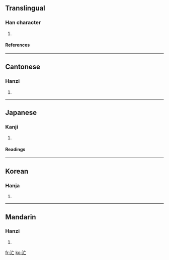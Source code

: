 ==Translingual==
===Han character===
{{Han char|rn=85|rad=水|as=03|sn=6|four=3011<sub>0</sub>|canj=水卜女 (EYV)}}
# {{defn|Han|sort=水03}}
====References====
{{Han ref|kx=0605.060|dkj=17125|dj=0998.140|hdz=31554.050|uh=6C52|ud=27730|bh=C9F9|bd=51705}}

----
==Cantonese==
===Hanzi===
{{yue-hanzi|jyut=|y=mong4}}
# {{defn|Cantonese}}

----
==Japanese==
===Kanji===
{{ja-kanji|grade=|rs=水03}}
# {{defn|Japanese}} 
====Readings====
{{ja-readings|on=[[ぼう]] (bō), [[もう]] (mō)|kun=[[あわただしい]] (awatadashii)}}

----
==Korean==
===Hanja===
{{ko-hanja|hangeul=망|eumhun=|rv=mang|mr=mang|y=mang}}
# {{defn|Korean}}

----
==Mandarin==
===Hanzi===
{{cmn-hanzi|pin=[[máng]] (mang2)|wg=mang<sup>2</sup>}}
# {{defn|Mandarin}}

[[fr:汒]]
[[ko:汒]]